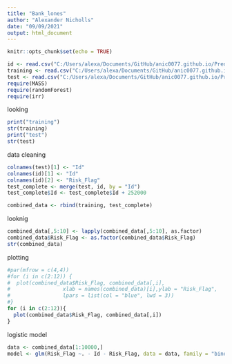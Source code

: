 ```yaml
---
title: "Bank_lones"
author: "Alexander Nicholls"
date: "09/09/2021"
output: html_document
---
```


```r
knitr::opts_chunk$set(echo = TRUE)

id <- read.csv("C:/Users/alexa/Documents/GitHub/anic0077.github.io/Predicting bank lones/Sample Prediction Dataset.csv")
training <- read.csv("C:/Users/alexa/Documents/GitHub/anic0077.github.io/Predicting bank lones/Training Data.csv")
test <- read.csv("C:/Users/alexa/Documents/GitHub/anic0077.github.io/Predicting bank lones/Test Data.csv")
require(MASS)
require(randomForest)
require(irr)
```

looking
```r
print("training")
str(training)
print("test")
str(test)
```

data cleaning
```r
colnames(test)[1] <- "Id"
colnames(id)[1] <- "Id"
colnames(id)[2] <- "Risk_Flag"
test_complete <- merge(test, id, by = "Id")
test_complete$Id <- test_complete$Id + 252000

combined_data <- rbind(training, test_complete)
```
looknig
```r
combined_data[,5:10] <- lapply(combined_data[,5:10], as.factor)
combined_data$Risk_Flag <- as.factor(combined_data$Risk_Flag)
str(combined_data)
```
plotting
```r
#par(mfrow = c(4,4))
#for (i in c(2:12)) {
#  plot(combined_data$Risk_Flag, combined_data[,i], 
#                 xlab = names(combined_data)[i],ylab = "Risk_Flag", 
#                 lpars = list(col = "blue", lwd = 3))
#}
for (i in c(2:12)){
  plot(combined_data$Risk_Flag, combined_data[,i])
}
```
logistic model
```r
data <- combined_data[1:10000,]
model <- glm(Risk_Flag ~. - Id - Risk_Flag, data = data, family = "binomial")

```

